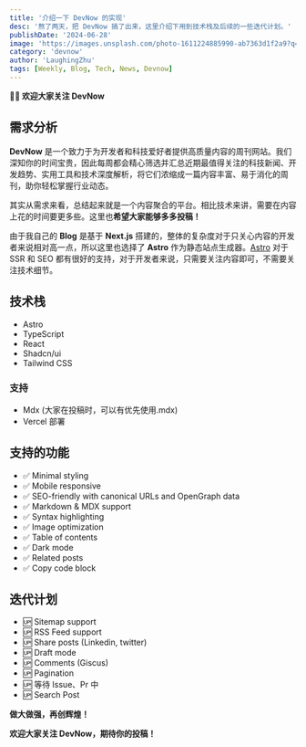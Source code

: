 ```yaml
---
title: '介绍一下 DevNow 的实现'
desc: '熬了两天，把 DevNow 搞了出来，这里介绍下用到技术栈及后续的一些迭代计划。'
publishDate: '2024-06-28'
image: 'https://images.unsplash.com/photo-1611224885990-ab7363d1f2a9?q=80&w=3139&auto=format&fit=crop&ixlib=rb-4.0.3&ixid=M3wxMjA3fDB8MHxwaG90by1wYWdlfHx8fGVufDB8fHx8fA%3D%3D'
category: 'devnow'
author: 'LaughingZhu'
tags: [Weekly, Blog, Tech, News, Devnow]
---
```


**👏🏻 欢迎大家关注 DevNow**

## 需求分析

**DevNow** 是一个致力于为开发者和科技爱好者提供高质量内容的周刊网站。我们深知你的时间宝贵，因此每周都会精心筛选并汇总近期最值得关注的科技新闻、开发趋势、实用工具和技术深度解析，将它们浓缩成一篇内容丰富、易于消化的周刊，助你轻松掌握行业动态。

其实从需求来看，总结起来就是一个内容聚合的平台。相比技术来讲，需要在内容上花的时间要更多些。这里也**希望大家能够多多投稿！**

由于我自己的 **Blog** 是基于 **Next.js** 搭建的，整体的复杂度对于只关心内容的开发者来说相对高一点，所以这里也选择了 **Astro** 作为静态站点生成器。[Astro](https://astro.build/) 对于 SSR 和 SEO 都有很好的支持，对于开发者来说，只需要关注内容即可，不需要关注技术细节。

## 技术栈

- Astro
- TypeScript
- React
- Shadcn/ui
- Tailwind CSS

### 支持

- Mdx (大家在投稿时，可以有优先使用.mdx)
- Vercel 部署

## 支持的功能

- ✅ Minimal styling
- ✅ Mobile responsive
- ✅ SEO-friendly with canonical URLs and OpenGraph data
- ✅ Markdown & MDX support
- ✅ Syntax highlighting
- ✅ Image optimization
- ✅ Table of contents
- ✅ Dark mode
- ✅ Related posts
- ✅ Copy code block

## 迭代计划

- 🆙 Sitemap support
- 🆙 RSS Feed support
- 🆙 Share posts (Linkedin, twitter)
- 🆙 Draft mode
- 🆙 Comments (Giscus)
- 🆙 Pagination
- 🆙 等待 Issue、Pr 中
- 🆙 Search Post

**做大做强，再创辉煌！**

**欢迎大家关注 DevNow，期待你的投稿！**
